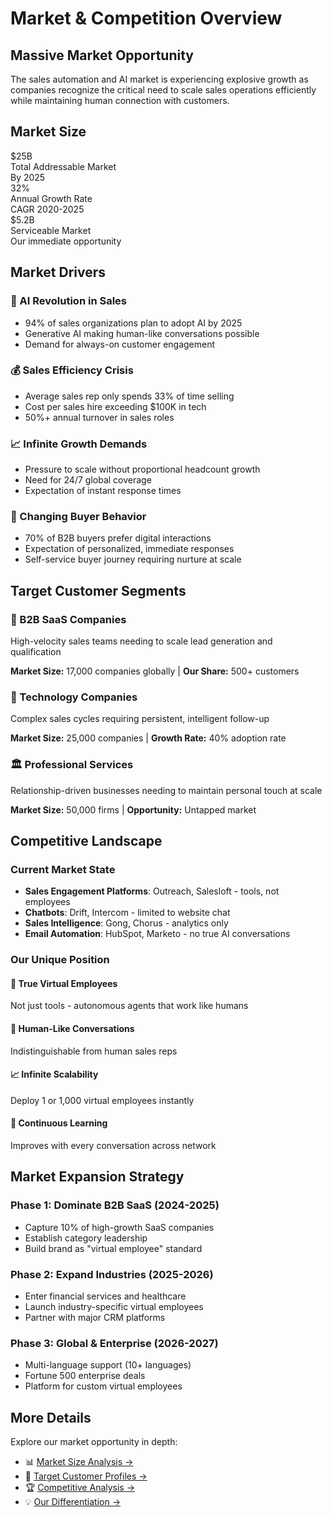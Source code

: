 # Market & Competition Overview

## Massive Market Opportunity

The sales automation and AI market is experiencing explosive growth as companies recognize the critical need to scale sales operations efficiently while maintaining human connection with customers.

## Market Size

<div className="nx-mt-6 nx-grid nx-grid-cols-1 nx-gap-6 md:nx-grid-cols-3">
  <div className="nx-rounded-lg nx-bg-gradient-to-br nx-from-indigo-50 nx-to-indigo-100 nx-p-6 dark:nx-from-indigo-900/20 dark:nx-to-indigo-800/20">
    <div className="nx-text-4xl nx-font-bold nx-text-indigo-700 dark:nx-text-indigo-400">$25B</div>
    <div className="nx-mt-1 nx-text-sm nx-font-medium nx-text-indigo-600 dark:nx-text-indigo-500">Total Addressable Market</div>
    <div className="nx-mt-2 nx-text-xs nx-text-indigo-600 dark:nx-text-indigo-500">By 2025</div>
  </div>
  
  <div className="nx-rounded-lg nx-bg-gradient-to-br nx-from-emerald-50 nx-to-emerald-100 nx-p-6 dark:nx-from-emerald-900/20 dark:nx-to-emerald-800/20">
    <div className="nx-text-4xl nx-font-bold nx-text-emerald-700 dark:nx-text-emerald-400">32%</div>
    <div className="nx-mt-1 nx-text-sm nx-font-medium nx-text-emerald-600 dark:nx-text-emerald-500">Annual Growth Rate</div>
    <div className="nx-mt-2 nx-text-xs nx-text-emerald-600 dark:nx-text-emerald-500">CAGR 2020-2025</div>
  </div>
  
  <div className="nx-rounded-lg nx-bg-gradient-to-br nx-from-amber-50 nx-to-amber-100 nx-p-6 dark:nx-from-amber-900/20 dark:nx-to-amber-800/20">
    <div className="nx-text-4xl nx-font-bold nx-text-amber-700 dark:nx-text-amber-400">$5.2B</div>
    <div className="nx-mt-1 nx-text-sm nx-font-medium nx-text-amber-600 dark:nx-text-amber-500">Serviceable Market</div>
    <div className="nx-mt-2 nx-text-xs nx-text-amber-600 dark:nx-text-amber-500">Our immediate opportunity</div>
  </div>
</div>

## Market Drivers

### 🚀 AI Revolution in Sales
- 94% of sales organizations plan to adopt AI by 2025
- Generative AI making human-like conversations possible
- Demand for always-on customer engagement

### 💰 Sales Efficiency Crisis
- Average sales rep only spends 33% of time selling
- Cost per sales hire exceeding $100K in tech
- 50%+ annual turnover in sales roles

### 📈 Infinite Growth Demands
- Pressure to scale without proportional headcount growth
- Need for 24/7 global coverage
- Expectation of instant response times

### 🤝 Changing Buyer Behavior
- 70% of B2B buyers prefer digital interactions
- Expectation of personalized, immediate responses
- Self-service buyer journey requiring nurture at scale

## Target Customer Segments

<div className="nx-mt-8 nx-space-y-4">
  <div className="nx-rounded-lg nx-border nx-border-gray-200 nx-p-4 dark:nx-border-gray-800">
    <h3 className="nx-font-semibold nx-text-lg">💼 B2B SaaS Companies</h3>
    <p className="nx-text-sm nx-text-gray-600 dark:nx-text-gray-400 nx-mt-1">
      High-velocity sales teams needing to scale lead generation and qualification
    </p>
    <div className="nx-mt-2 nx-text-sm">
      <strong>Market Size:</strong> 17,000 companies globally | <strong>Our Share:</strong> 500+ customers
    </div>
  </div>
  
  <div className="nx-rounded-lg nx-border nx-border-gray-200 nx-p-4 dark:nx-border-gray-800">
    <h3 className="nx-font-semibold nx-text-lg">🏢 Technology Companies</h3>
    <p className="nx-text-sm nx-text-gray-600 dark:nx-text-gray-400 nx-mt-1">
      Complex sales cycles requiring persistent, intelligent follow-up
    </p>
    <div className="nx-mt-2 nx-text-sm">
      <strong>Market Size:</strong> 25,000 companies | <strong>Growth Rate:</strong> 40% adoption rate
    </div>
  </div>
  
  <div className="nx-rounded-lg nx-border nx-border-gray-200 nx-p-4 dark:nx-border-gray-800">
    <h3 className="nx-font-semibold nx-text-lg">🏛️ Professional Services</h3>
    <p className="nx-text-sm nx-text-gray-600 dark:nx-text-gray-400 nx-mt-1">
      Relationship-driven businesses needing to maintain personal touch at scale
    </p>
    <div className="nx-mt-2 nx-text-sm">
      <strong>Market Size:</strong> 50,000 firms | <strong>Opportunity:</strong> Untapped market
    </div>
  </div>
</div>

## Competitive Landscape

### Current Market State
- **Sales Engagement Platforms**: Outreach, Salesloft - tools, not employees
- **Chatbots**: Drift, Intercom - limited to website chat
- **Sales Intelligence**: Gong, Chorus - analytics only
- **Email Automation**: HubSpot, Marketo - no true AI conversations

### Our Unique Position

<div className="nx-mt-6 nx-grid nx-grid-cols-1 nx-gap-4 md:nx-grid-cols-2">
  <div className="nx-rounded-lg nx-bg-blue-50 nx-p-4 dark:nx-bg-blue-900/20">
    <h4 className="nx-font-semibold">🤖 True Virtual Employees</h4>
    <p className="nx-text-sm nx-text-gray-600 dark:nx-text-gray-400 nx-mt-1">
      Not just tools - autonomous agents that work like humans
    </p>
  </div>
  
  <div className="nx-rounded-lg nx-bg-green-50 nx-p-4 dark:nx-bg-green-900/20">
    <h4 className="nx-font-semibold">💬 Human-Like Conversations</h4>
    <p className="nx-text-sm nx-text-gray-600 dark:nx-text-gray-400 nx-mt-1">
      Indistinguishable from human sales reps
    </p>
  </div>
  
  <div className="nx-rounded-lg nx-bg-purple-50 nx-p-4 dark:nx-bg-purple-900/20">
    <h4 className="nx-font-semibold">📈 Infinite Scalability</h4>
    <p className="nx-text-sm nx-text-gray-600 dark:nx-text-gray-400 nx-mt-1">
      Deploy 1 or 1,000 virtual employees instantly
    </p>
  </div>
  
  <div className="nx-rounded-lg nx-bg-orange-50 nx-p-4 dark:nx-bg-orange-900/20">
    <h4 className="nx-font-semibold">🧠 Continuous Learning</h4>
    <p className="nx-text-sm nx-text-gray-600 dark:nx-text-gray-400 nx-mt-1">
      Improves with every conversation across network
    </p>
  </div>
</div>

## Market Expansion Strategy

### Phase 1: Dominate B2B SaaS (2024-2025)
- Capture 10% of high-growth SaaS companies
- Establish category leadership
- Build brand as "virtual employee" standard

### Phase 2: Expand Industries (2025-2026)
- Enter financial services and healthcare
- Launch industry-specific virtual employees
- Partner with major CRM platforms

### Phase 3: Global & Enterprise (2026-2027)
- Multi-language support (10+ languages)
- Fortune 500 enterprise deals
- Platform for custom virtual employees

## More Details

Explore our market opportunity in depth:

- 📊 [Market Size Analysis →](/market/market-size)
- 🎯 [Target Customer Profiles →](/market/target-customers)
- 🏆 [Competitive Analysis →](/market/competitive-landscape)
- 💡 [Our Differentiation →](/market/differentiation) 